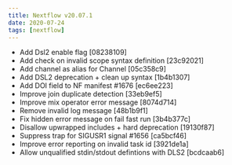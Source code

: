 ---
title: Nextflow v20.07.1
date: 2020-07-24
tags: [nextflow]
---

- Add Dsl2 enable flag [08238109]
- Add check on invalid scope syntax definition [23c92021]
- Add channel as alias for Channel [05c358c9]
- Add DSL2 deprecation + clean up syntax [1b4b1307]
- Add DOI field to NF manifest #1676 [ec6ee223]
- Improve join duplicate detection [33eb9ef5]
- Improve mix operator error message [8074d714]
- Remove invalid log message [48b1b9f1]
- Fix hidden error message on fail fast run [3b4b377c]
- Disallow upwrapped includes + hard deprecation [19130f87]
- Suppress trap for SIGUSR1 signal #1656 [ca5bcf46]
- Improve error reporting on invalid task id [3921de1a]
- Allow unqualified stdin/stdout defintions with DLS2 [bcdcaab6]
